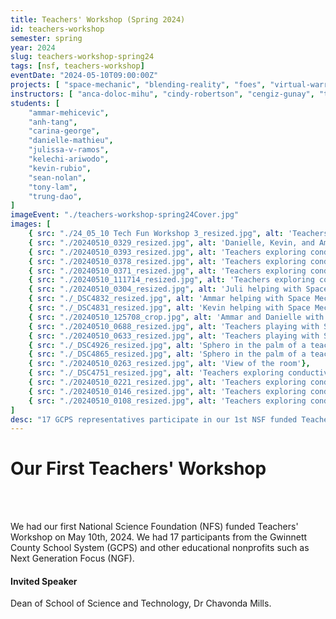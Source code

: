 ```yaml
---
title: Teachers' Workshop (Spring 2024)
id: teachers-workshop
semester: spring
year: 2024
slug: teachers-workshop-spring24
tags: [nsf, teachers-workshop]
eventDate: "2024-05-10T09:00:00Z"
projects: [ "space-mechanic", "blending-reality", "foes", "virtual-warriors", "jedi-sphero" ]
instructors: [ "anca-doloc-mihu", "cindy-robertson", "cengiz-gunay", "tirza-leader", "xin-xu", "wei-jin", "rahaf-barakat" ]
students: [
    "ammar-mehicevic",
    "anh-tang",
    "carina-george",
    "danielle-mathieu",
    "julissa-v-ramos",
    "kelechi-ariwodo",
    "kevin-rubio",
    "sean-nolan",
    "tony-lam",
    "trung-dao",
]
imageEvent: "./teachers-workshop-spring24Cover.jpg"
images: [ 
    { src: "./24_05_10 Tech Fun Workshop 3_resized.jpg", alt: 'Teachers hand-in-hand exploring conductivity while playing with Space Mechanic' },
    { src: "./20240510_0329_resized.jpg", alt: 'Danielle, Kevin, and Ammar helping a teacher' },
    { src: "./20240510_0393_resized.jpg", alt: 'Teachers exploring conductivity while playing with Space Mechanic' },
    { src: "./20240510_0378_resized.jpg", alt: 'Teachers exploring conductivity while playing with Space Mechanic'},
    { src: "./20240510_0371_resized.jpg", alt: 'Teachers exploring conductivity while playing with Space Mechanic'},
    { src: "./20240510_111714_resized.jpg", alt: 'Teachers exploring conductivity while playing with Space Mechanic'},
    { src: "./20240510_0304_resized.jpg", alt: 'Juli helping with Space Mechanic'},
    { src: "./_DSC4832_resized.jpg", alt: 'Ammar helping with Space Mechanic'},
    { src: "./_DSC4831_resized.jpg", alt: 'Kevin helping with Space Mechanic'},       
    { src: "./20240510_125708_crop.jpg", alt: 'Ammar and Danielle with Spheros going through the Jedi maze'},
    { src: "./20240510_0688_resized.jpg", alt: 'Teachers playing with Spheros going through the Jedi maze'},
    { src: "./20240510_0633_resized.jpg", alt: 'Teachers playing with Spheros going through the Jedi maze'},
    { src: "./_DSC4926_resized.jpg", alt: 'Sphero in the palm of a teacher'},
    { src: "./_DSC4865_resized.jpg", alt: 'Sphero in the palm of a teacher'},
    { src: "./20240510_0263_resized.jpg", alt: 'View of the room'},
    { src: "./_DSC4751_resized.jpg", alt: 'Teachers exploring conductivity while playing with Space Mechanic'},
    { src: "./20240510_0221_resized.jpg", alt: 'Teachers exploring conductivity while playing with Space Mechanic'},
    { src: "./20240510_0146_resized.jpg", alt: 'Teachers exploring conductivity while playing with Space Mechanic'},
    { src: "./20240510_0108_resized.jpg", alt: 'Teachers exploring conductivity while playing with Space Mechanic'},
]
desc: "17 GCPS representatives participate in our 1st NSF funded Teacher's Workshop"
---
```




# Our First Teachers' Workshop
<br>
<Photo src={group_1.src} alt="Group photo on the library stairs"/>  
</br>
<p>We had our first National Science Foundation (NFS) funded Teachers' Workshop on 
May 10th, 2024. We had 17 participants from the Gwinnett County School System
 (GCPS) and other educational nonprofits such as Next Generation Focus (NGF).</p>


#### Invited Speaker

<Photo src={cmills.src} alt="Dean of School of Science and Technology, Dr Chavonda Mills."/>  
<p>Dean of School of Science and Technology, Dr Chavonda Mills.</p>
